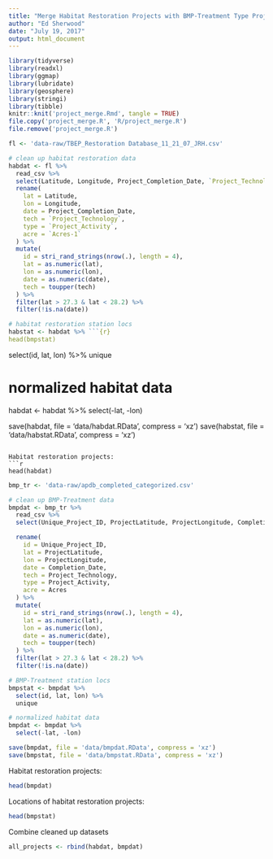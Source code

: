 ```yaml
---
title: "Merge Habitat Restoration Projects with BMP-Treatment Type Projects"
author: "Ed Sherwood"
date: "July 19, 2017"
output: html_document
---
```

```r
library(tidyverse)
library(readxl)
library(ggmap)
library(lubridate)
library(geosphere)
library(stringi)
library(tibble)
knitr::knit('project_merge.Rmd', tangle = TRUE)
file.copy('project_merge.R', 'R/project_merge.R')
file.remove('project_merge.R')
```
```r
fl <- 'data-raw/TBEP_Restoration Database_11_21_07_JRH.csv'

# clean up habitat restoration data
habdat <- fl %>% 
  read_csv %>% 
  select(Latitude, Longitude, Project_Completion_Date, `Project_Technology`, `Project_Activity`, `Acres-1`) %>% 
  rename(
    lat = Latitude, 
    lon = Longitude, 
    date = Project_Completion_Date, 
    tech = `Project_Technology`, 
    type = `Project_Activity`,
    acre = `Acres-1`
  ) %>% 
  mutate(
    id = stri_rand_strings(nrow(.), length = 4),
    lat = as.numeric(lat),
    lon = as.numeric(lon),
    date = as.numeric(date),
    tech = toupper(tech)
  ) %>% 
  filter(lat > 27.3 & lat < 28.2) %>% 
  filter(!is.na(date))

# habitat restoration station locs
habstat <- habdat %>% ```{r}
head(bmpstat)
```

  select(id, lat, lon) %>% 
  unique

# normalized habitat data
habdat <- habdat %>% 
  select(-lat, -lon)

save(habdat, file = 'data/habdat.RData', compress = 'xz')
save(habstat, file = 'data/habstat.RData', compress = 'xz')
```

Habitat restoration projects:
```r
head(habdat)
```

```r
bmp_tr <- 'data-raw/apdb_completed_categorized.csv'

# clean up BMP-Treatment data
bmpdat <- bmp_tr %>% 
  read_csv %>% 
  select(Unique_Project_ID, ProjectLatitude, ProjectLongitude, Completion_Date, Project_Technology, Project_Activity, Acres) %>% 

  rename(
    id = Unique_Project_ID,
    lat = ProjectLatitude, 
    lon = ProjectLongitude, 
    date = Completion_Date, 
    tech = Project_Technology, 
    type = Project_Activity, 
    acre = Acres
  ) %>% 
  mutate(
    id = stri_rand_strings(nrow(.), length = 4),
    lat = as.numeric(lat),
    lon = as.numeric(lon),
    date = as.numeric(date),
    tech = toupper(tech)
  ) %>% 
  filter(lat > 27.3 & lat < 28.2) %>% 
  filter(!is.na(date))

# BMP-Treatment station locs
bmpstat <- bmpdat %>% 
  select(id, lat, lon) %>% 
  unique

# normalized habitat data
bmpdat <- bmpdat %>% 
  select(-lat, -lon)

save(bmpdat, file = 'data/bmpdat.RData', compress = 'xz')
save(bmpstat, file = 'data/bmpstat.RData', compress = 'xz')
```

Habitat restoration projects:
```r
head(bmpdat)
```
Locations of habitat restoration projects:
```r
head(bmpstat)
```

Combine cleaned up datasets
```r
all_projects <- rbind(habdat, bmpdat)
```
